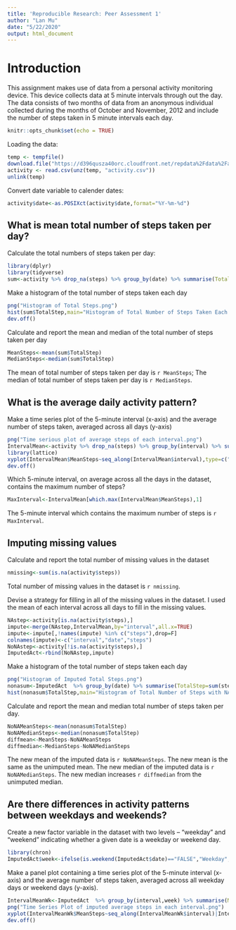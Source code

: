 ```yaml
---
title: 'Reproducible Research: Peer Assessment 1'
author: "Lan Mu"
date: "5/22/2020"
output: html_document
---
```

# Introduction 
This assignment makes use of data from a personal activity monitoring device. This device collects data at 5 minute intervals through out the day. The data consists of two months of data from an anonymous individual collected during the months of October and November, 2012 and include the number of steps taken in 5 minute intervals each day.
```r
knitr::opts_chunk$set(echo = TRUE)
```
Loading the data:
```r
temp <- tempfile()
download.file("https://d396qusza40orc.cloudfront.net/repdata%2Fdata%2Factivity.zip",temp)
activity <- read.csv(unz(temp, "activity.csv"))
unlink(temp)
```
Convert date variable to calender dates:
```r
activity$date<-as.POSIXct(activity$date,format="%Y-%m-%d")
```

## What is mean total number of steps taken per day?
Calculate the total numbers of steps taken per day:
```r
library(dplyr)
library(tidyverse)
sum<-activity %>% drop_na(steps) %>% group_by(date) %>% summarise(TotalStep=sum(steps))
```
Make a histogram of the total number of steps taken each day
```r
png("Histogram of Total Steps.png")
hist(sum$TotalStep,main="Histogram of Total Number of Steps Taken Each Day",xlab="Total Number of Steps")
dev.off()
```

Calculate and report the mean and median of the total number of steps taken per day
```r
MeanSteps<-mean(sum$TotalStep)
MedianSteps<-median(sum$TotalStep)
```
The mean of total number of steps taken per day is `r MeanSteps`; The median of total number of steps taken per day is `r MedianSteps`.

## What is the average daily activity pattern?
Make a time series plot of the 5-minute interval (x-axis) and the average number of steps taken, averaged across all days (y-axis)
```r
png("Time serious plot of average steps of each interval.png")
IntervalMean<-activity %>% drop_na(steps) %>% group_by(interval) %>% summarise(MeanSteps=mean(steps))
library(lattice)
xyplot(IntervalMean$MeanSteps~seq_along(IntervalMean$interval),type=c("l"),ylab="Average of Steps Taken",xlab="Time Interval",main="Time Series Plot of Interval and Average Steps")
dev.off()
```

Which 5-minute interval, on average across all the days in the dataset, contains the maximum number of steps?
```r
MaxInterval<-IntervalMean[which.max(IntervalMean$MeanSteps),1]
```
The 5-minute interval which contains the maximum number of steps is `r MaxInterval`.

## Imputing missing values
Calculate and report the total number of missing values in the dataset
```r
nmissing<-sum(is.na(activity$steps))
```
Total number of missing values in the dataset is `r nmissing`. 

Devise a strategy for filling in all of the missing values in the dataset. I used 
the mean of each interval across all days to fill in the missing values.
```r
NAstep<-activity[is.na(activity$steps),]
impute<-merge(NAstep,IntervalMean,by="interval",all.x=TRUE)
impute<-impute[,!names(impute) %in% c("steps"),drop=F]
colnames(impute)<-c("interval","date","steps")
NoNAstep<-activity[!is.na(activity$steps),]
ImputedAct<-rbind(NoNAstep,impute)
```
Make a histogram of the total number of steps taken each day
```r
png("Histogram of Imputed Total Steps.png")
nonasum<-ImputedAct  %>% group_by(date) %>% summarise(TotalStep=sum(steps))
hist(nonasum$TotalStep,main="Histogram of Total Number of Steps with NA Filled by Imputation",xlab="Total Number of Steps")
```

Calculate and report the mean and median total number of steps taken per day.
```r
NoNAMeanSteps<-mean(nonasum$TotalStep)
NoNAMedianSteps<-median(nonasum$TotalStep)
diffmean<-MeanSteps-NoNAMeanSteps
diffmedian<-MedianSteps-NoNAMedianSteps
```
The new mean of the imputed data is `r NoNAMeanSteps`. The new mean is the same as the unimputed mean. The new median of the imputed data is `r NoNAMedianSteps`. The new median increases `r diffmedian` from the unimputed median.

## Are there differences in activity patterns between weekdays and weekends?
Create a new factor variable in the dataset with two levels – “weekday” and “weekend” indicating whether a given date is a weekday or weekend day.
```r
library(chron)
ImputedAct$week<-ifelse(is.weekend(ImputedAct$date)=="FALSE","Weekday","Weekend")
```
Make a panel plot containing a time series plot of the 5-minute interval (x-axis) and the average number of steps taken, averaged across all weekday days or weekend days (y-axis).
```r
IntervalMeanWk<-ImputedAct  %>% group_by(interval,week) %>% summarise(MeanSteps=mean(steps))
png("Time Series Plot of imputed average steps in each interval.png")
xyplot(IntervalMeanWk$MeanSteps~seq_along(IntervalMeanWk$interval)|IntervalMeanWk$week,type=c("l"),ylab="Average of Steps Taken",xlab="Time Interval",main="Time Series Plot of Interval and Average Steps by Weekday or Weekend",layout=c(1,2))
dev.off()
```
